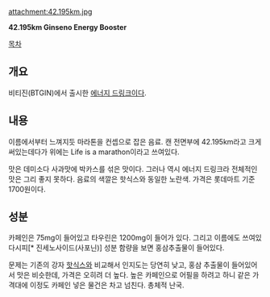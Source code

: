 attachment:42.195km.jpg


'''42.195km Ginseno Energy Booster'''

[[목차]]
== 개요 ==

비티진(BTGIN)에서 출시한 [[에너지 드링크]]이다.

== 내용 ==

이름에서부터 느껴지듯 마라톤을 컨셉으로 잡은 음료. 캔 전면부에 42.195km라고 크게 써있는데다가 위에는 Life is a marathon이라고 쓰여있다. 

맛은 데미소다 사과맛에 박카스를 섞은 맛이다. 그러나 역시 에너지 드링크라 전체적인 맛은 그리 좋지 못하다. 음료의 색깔은 핫식스와 동일한 노란색. 
가격은 롯데마트 기준 1700원이다.

== 성분 ==
카페인은 75mg이 들어있고 타우린은 1200mg이 들어가 있다. 그리고 이름에도 쓰여있다시피[* 진세노사이드(사포닌)] 성분 함량을 보면 홍삼추출물이 들어있다.

문제는 기존의 강자 [[핫식스]]와 비교해서 인지도는 당연히 낮고, 홍삼 추출물이 들어있어서 맛은 비슷한데, 가격은 오히려 더 높다. 높은 카페인으로 어필을 하려고 하니 같은 가격대에 이정도 카페인 넣은 물건은 차고 넘친다. 총체적 난국.
